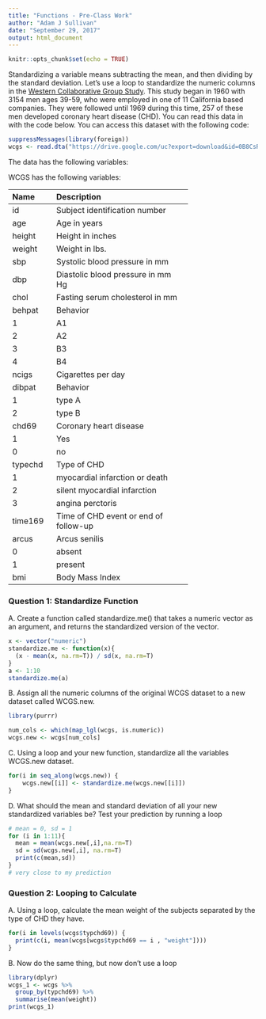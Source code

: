 ```yaml
---
title: "Functions - Pre-Class Work"
author: "Adam J Sullivan"
date: "September 29, 2017"
output: html_document
---
```


```r
knitr::opts_chunk$set(echo = TRUE)
```








Standardizing a variable means subtracting the mean, and then dividing by the standard deviation. Let’s use a loop to standardize the numeric columns in the [Western Collaborative Group Study](https://clinicaltrials.gov/ct2/show/NCT00005174). This study began in 1960 with 3154 men ages 39-59, who were employed in one of 11 California based companies. They were followed until 1969 during this time, 257 of these men developed coronary heart disease (CHD). You can read this data in with the code below. You can access this dataset with the following code:

```R

suppressMessages(library(foreign))
wcgs <- read.dta("https://drive.google.com/uc?export=download&id=0B8CsRLdwqzbzYWxfN3ExQllBQkU")
```

The data has the following variables:



WCGS has the following variables:

-----------------------------------------------------------
Name    Description
------- -------------------------------------------
id      Subject identification number

age     Age in years

height  Height in inches

weight  Weight in lbs.

sbp     Systolic blood pressure in mm 

dbp     Diastolic blood pressure in mm Hg

chol    Fasting serum cholesterol in mm 

behpat  Behavior

  1       A1

  2       A2

  3       B3

  4       B4

ncigs   Cigarettes per day

dibpat  Behavior

1       type A

2       type B

chd69   Coronary heart disease

1       Yes

0       no

typechd Type of CHD

1       myocardial infarction or death

2       silent myocardial infarction

3       angina perctoris

time169 Time of CHD event or end of follow-up

arcus   Arcus senilis

0       absent

1       present

bmi     Body Mass Index
-----------------------------------------------------------




### Question 1: Standardize Function

A. Create a function called standardize.me() that takes a numeric vector as an argument, and returns the standardized version of the vector. 

```r
x <- vector("numeric")
standardize.me <- function(x){
  (x - mean(x, na.rm=T)) / sd(x, na.rm=T)
}
a <- 1:10
standardize.me(a)
```

B. Assign all the numeric columns of the original WCGS dataset to a new dataset called WCGS.new.

```r
library(purrr)

num_cols <- which(map_lgl(wcgs, is.numeric))
wcgs.new <- wcgs[num_cols]

```

C. Using a loop and your new function, standardize all the variables WCGS.new dataset.

```R

for(i in seq_along(wcgs.new)) {
    wcgs.new[[i]] <- standardize.me(wcgs.new[[i]])
}
```

D. What should the mean and standard deviation of all your new standardized variables be? Test your prediction by running a loop

```r
# mean = 0, sd = 1
for (i in 1:11){
  mean = mean(wcgs.new[,i],na.rm=T)
  sd = sd(wcgs.new[,i], na.rm=T)
  print(c(mean,sd))
}
# very close to my prediction
```



### Question 2: Looping to Calculate

A. Using a loop, calculate the mean weight of the subjects separated by the type of CHD they have.

```R
for(i in levels(wcgs$typchd69)) {
  print(c(i, mean(wcgs[wcgs$typchd69 == i , "weight"])))
}

```

B. Now do the same thing, but now don’t use a loop

```r
library(dplyr)
wcgs_1 <- wcgs %>% 
  group_by(typchd69) %>%
  summarise(mean(weight))
print(wcgs_1)
```
